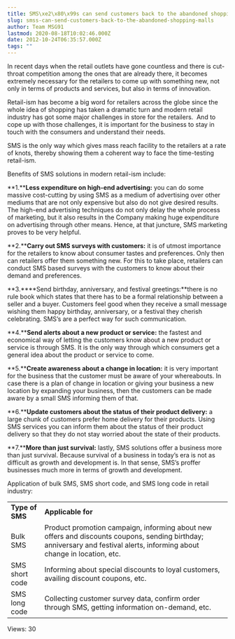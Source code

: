 ```yaml
---
title: SMS\xe2\x80\x99s can send customers back to the abandoned shopping malls!
slug: smss-can-send-customers-back-to-the-abandoned-shopping-malls
author: Team MSG91
lastmod: 2020-08-18T10:02:46.000Z
date: 2012-10-24T06:35:57.000Z
tags: ""
---
```


In recent days when the retail outlets have gone countless and there is cut-throat competition among the ones that are already there, it becomes extremely necessary for the retailers to come up with something new, not only in terms of products and services, but also in terms of innovation.


Retail-ism has become a big word for retailers across the globe since the whole idea of shopping has taken a dramatic turn and modern retail industry has got some major challenges in store for the retailers.  And to cope up with those challenges, it is important for the business to stay in touch with the consumers and understand their needs.


SMS is the only way which gives mass reach facility to the retailers at a rate of knots, thereby showing them a coherent way to face the time-testing retail-ism.


Benefits of SMS solutions in modern retail-ism include:


**1.****Less expenditure on high-end advertising:** you can do some massive cost-cutting by using SMS as a medium of advertising over other mediums that are not only expensive but also do not give desired results. The high-end advertising techniques do not only delay the whole process of marketing, but it also results in the Company making huge expenditure on advertising through other means. Hence, at that juncture, SMS marketing proves to be very helpful.


**2.****Carry out SMS surveys with customers:** it is of utmost importance for the retailers to know about consumer tastes and preferences. Only then can retailers offer them something new. For this to take place, retailers can conduct SMS based surveys with the customers to know about their demand and preferences.


**3.****Send birthday, anniversary, and festival greetings:**there is no rule book which states that there has to be a formal relationship between a seller and a buyer. Customers feel good when they receive a small message wishing them happy birthday, anniversary, or a festival they cherish celebrating. SMS’s are a perfect way for such communication.


**4.****Send alerts about a new product or service:** the fastest and economical way of letting the customers know about a new product or service is through SMS. It is the only way through which consumers get a general idea about the product or service to come.


**5.****Create awareness about a change in location:** it is very important for the business that the customer must be aware of your whereabouts. In case there is a plan of change in location or giving your business a new location by expanding your business, then the customers can be made aware by a small SMS informing them of that.


**6.****Update customers about the status of their product delivery:** a large chunk of customers prefer home delivery for their products. Using SMS services you can inform them about the status of their product delivery so that they do not stay worried about the state of their products.


**7.****More than just survival:** lastly, SMS solutions offer a business more than just survival. Because survival of a business in today’s era is not as difficult as growth and development is. In that sense, SMS’s proffer businesses much more in terms of growth and development.


Application of bulk SMS, SMS short code, and SMS long code in retail industry:




|  |  |
| --- | --- |
| **Type of SMS** | **Applicable for** |
| Bulk SMS | Product promotion campaign, informing about new offers and discounts coupons, sending birthday; anniversary and festival alerts, informing about change in location, etc. |
| SMS short code | Informing about special discounts to loyal customers, availing discount coupons, etc. |
| SMS long code | Collecting customer survey data, confirm order through SMS, getting information on-demand, etc. |


 Views: 30


